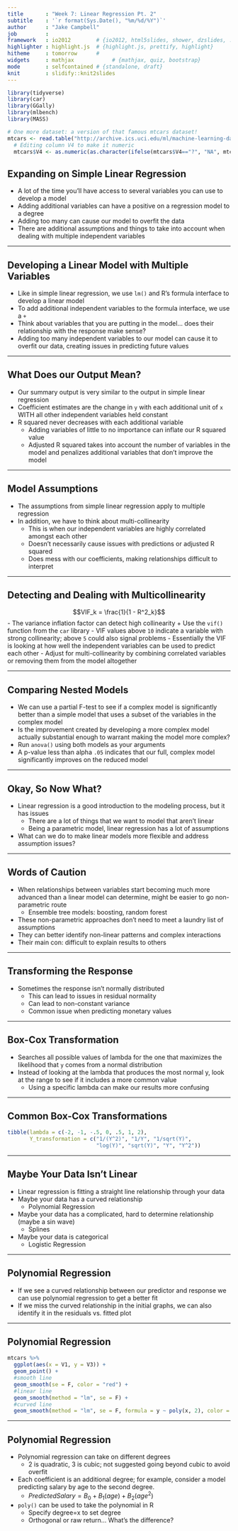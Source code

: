 ```yaml
---
title       : "Week 7: Linear Regression Pt. 2"
subtitle    : '`r format(Sys.Date(), "%m/%d/%Y")`'
author      : "Jake Campbell"
job         : 
framework   : io2012        # {io2012, html5slides, shower, dzslides, ...}
highlighter : highlight.js  # {highlight.js, prettify, highlight}
hitheme     : tomorrow      # 
widgets     : mathjax            # {mathjax, quiz, bootstrap}
mode        : selfcontained # {standalone, draft}
knit        : slidify::knit2slides
---
```


```r
library(tidyverse)
library(car)
library(GGally)
library(mlbench)
library(MASS)

# One more dataset: a version of that famous mtcars dataset!
mtcars <- read.table("http://archive.ics.uci.edu/ml/machine-learning-databases/auto-mpg/auto-mpg.data")
  # Editing column V4 to make it numeric
  mtcars$V4 <- as.numeric(as.character(ifelse(mtcars$V4=="?", "NA", mtcars$V4)))
```

## Expanding on Simple Linear Regression

- A lot of the time you’ll have access to several variables you can use to develop a model
- Adding additional variables can have a positive on a regression model to a degree
- Adding too many can cause our model to overfit the data
- There are additional assumptions and things to take into account when dealing with multiple independent variables

---

## Developing a Linear Model with Multiple Variables

- Like in simple linear regression, we use `lm()` and R’s formula interface to develop a linear model
- To add additional independent variables to the formula interface, we use a `+` 
- Think about variables that you are putting in the model… does their relationship with the response make sense?
 + Adding too many independent variables to our model can cause it to overfit our data, creating issues in predicting future values

---

## What Does our Output Mean?

- Our summary output is very similar to the output in simple linear regression
- Coefficient estimates are the change in `y` with each additional unit of `x` WITH all other independent variables held constant
- R squared never decreases with each additional variable
  + Adding variables of little to no importance can inflate our R squared value
  + Adjusted R squared takes into account the number of variables in the model and penalizes additional variables that don’t improve the model

---

## Model Assumptions

- The assumptions from simple linear regression apply to multiple regression
- In addition, we have to think about multi-collinearity
  + This is when our independent variables are highly correlated amongst each other
  + Doesn’t necessarily cause issues with predictions or adjusted R squared
  + Does mess with our coefficients, making relationships difficult to interpret

---

## Detecting and Dealing with Multicollinearity

$$VIF_k = \frac{1}{1 - R^2_k}$$
- The variance inflation factor can detect high collinearity
  + Use the `vif()` function from the `car` library
- VIF values above `10` indicate a variable with strong collinearity; above `5` could also signal problems
- Essentially the VIF is looking at how well the independent variables can be used to predict each other
- Adjust for multi-collinearity by combining correlated variables or removing them from the model altogether

---

## Comparing Nested Models

- We can use a partial F-test to see if a complex model is significantly better than a simple model that uses a subset of the variables in the complex model
- Is the improvement created by developing a more complex model actually substantial enough to warrant making the model more complex?
- Run `anova()` using both models as your arguments
- A p-value less than alpha `.05` indicates that our full, complex model significantly improves on the reduced model

---

## Okay, So Now What?

- Linear regression is a good introduction to the modeling process, but it has issues
  + There are a lot of things that we want to model that aren’t linear
  + Being a parametric model, linear regression has a lot of assumptions
- What can we do to make linear models more flexible and address assumption issues?

---

## Words of Caution

- When relationships between variables start becoming much more advanced than a linear model can determine, might be easier to go non-parametric route
  + Ensemble tree models: boosting, random forest
- These non-parametric approaches don’t need to meet a laundry list of assumptions
- They can better identify non-linear patterns and complex interactions
- Their main con: difficult to explain results to others

---

## Transforming the Response

- Sometimes the response isn’t normally distributed
  + This can lead to issues in residual normality
  + Can lead to non-constant variance
  + Common issue when predicting monetary values

---

## Box-Cox Transformation

- Searches all possible values of lambda for the one that maximizes the likelihood that `y` comes from a normal distribution
- Instead of looking at the lambda that produces the most normal y, look at the range to see if it includes a more common value
  + Using a specific lambda can make our results more confusing

---

## Common Box-Cox Transformations

```r
tibble(lambda = c(-2, -1, -.5, 0, .5, 1, 2),
       Y_transformation = c("1/(Y^2)", "1/Y", "1/sqrt(Y)",
                            "log(Y)", "sqrt(Y)", "Y", "Y^2"))
```

---

## Maybe Your Data Isn't Linear

- Linear regression is fitting a straight line relationship through your data
- Maybe your data has a curved relationship
  + Polynomial Regression
- Maybe your data has a complicated, hard to determine relationship (maybe a sin wave)
  + Splines
- Maybe your data is categorical
  + Logistic Regression

---

## Polynomial Regression

- If we see a curved relationship between our predictor and response we can use polynomial regression to get a better fit
- If we miss the curved relationship in the initial graphs, we can also identify it in the residuals vs. fitted plot

---

## Polynomial Regression

```r
mtcars %>%
  ggplot(aes(x = V1, y = V3)) +
  geom_point() +
  #smooth line
  geom_smooth(se = F, color = "red") +
  #linear line
  geom_smooth(method = "lm", se = F) +
  #curved line
  geom_smooth(method = "lm", se = F, formula = y ~ poly(x, 2), color = "green")
```

---

## Polynomial Regression

- Polynomial regression can take on different degrees
  + 2 is quadratic, 3 is cubic; not suggested going beyond cubic to avoid overfit
- Each coefficient is an additional degree; for example, consider a model predicting salary by age to the second degree.
  + $Predicted Salary = B_0 + B_1(age) + B_2(age^2)$
- `poly()` can be used to take the polynomial in R
  + Specify degree=x to set degree
  + Orthogonal or raw return… What’s the difference?
